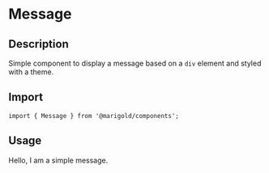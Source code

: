
<Meta title="Components/Content/Message" />

# Message

## Description

Simple component to display a message based on a `div` element and styled with a theme.

## Import

```tsx
import { Message } from '@marigold/components';
```

## Usage

<Preview>
  <Story name="Message">
    <Message>Hello, I am a simple message.</Message>
  </Story>
</Preview>
